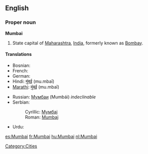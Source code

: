 ==English==

===Proper noun===
'''Mumbai'''

# State capital of [[Maharashtra]], [[India]], formerly known as [[Bombay]].

====Translations====
{{top}}
* Bosnian: {{t-|bs|Mumbaj|m}}
* French: {{t+|fr|Bombay|f}}
* German: {{t-|de|Mumbai|n}}
* Hindi: [[मुंबई]] (mu.mbaī)
* [[Marathi]]: [[मुंबई]] (mu.mbaī)
{{mid}}
* Russian: [[Мумбаи]] (Mumbái) ''indeclinable''
* Serbian:
*: Cyrillic: [[Мумбај#Serbian|Мумбај]] {{m}}
*: Roman: [[Mumbaj#Serbian|Mumbaj]] {{m}}
* Urdu: {{ur-Arab|[[ممبئ|مُمبئ]]}}
{{bottom}}

[[Category:Cities]]

[[es:Mumbai]]
[[fr:Mumbai]]
[[hu:Mumbai]]
[[nl:Mumbai]]